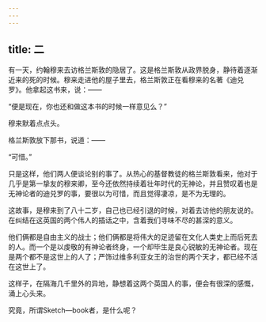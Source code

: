 ```yaml
---
---
---
```

title: 二
---



有一天，约翰穆来去访格兰斯敦的隐居了。这是格兰斯敦从政界脱身，静待着逐渐近来的死的时候。穆来走进他的屋子里去，格兰斯敦正在看穆来的名著《迪兑罗》。他拿起这书来，说：——

“便是现在，你也还和做这本书的时候一样意见么？”

穆来默着点点头。

格兰斯敦放下那书，说道：——

“可惜。”

只是这样，他们两人便谈论别的事了。从热心的基督教徒的格兰斯敦看来，他对于几乎是第一挚友的穆来卿，至今还依然持续着壮年时代的无神论，并且赞叹着也是无神论者的迪兑罗的事，要很以为可惜，而且觉得凄凉，是不为无理的。

这故事，是穆来到了八十二岁，自己也已经引退的时候，对着去访他的朋友说的。在纠结在这英国的两个伟人的插话之中，含着我们寻味不尽的甚深的意义。

他们俩都是自由主义的战士；他们俩都是将伟大的足迹留在文化人类史上而后死去的人。而一个是以虔敬的有神论者终身，一个却毕生是良心锐敏的无神论者。现在是两个都不是这世上的人了；严饰过维多利亚女王的治世的两个天才，都已经不活在这世上了。

这样子，在隔海几千里外的异地，静想着这两个英国人的事，便会有很深的感慨，涌上心头来。

究竟，所谓Sketch—book者，是什么呢？
